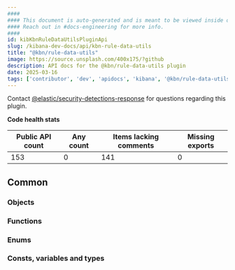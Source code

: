 ```yaml
---
####
#### This document is auto-generated and is meant to be viewed inside our experimental, new docs system.
#### Reach out in #docs-engineering for more info.
####
id: kibKbnRuleDataUtilsPluginApi
slug: /kibana-dev-docs/api/kbn-rule-data-utils
title: "@kbn/rule-data-utils"
image: https://source.unsplash.com/400x175/?github
description: API docs for the @kbn/rule-data-utils plugin
date: 2025-03-16
tags: ['contributor', 'dev', 'apidocs', 'kibana', '@kbn/rule-data-utils']
---
```




Contact [@elastic/security-detections-response](https://github.com/orgs/elastic/teams/security-detections-response) for questions regarding this plugin.

**Code health stats**

| Public API count  | Any count | Items lacking comments | Missing exports |
|-------------------|-----------|------------------------|-----------------|
| 153 | 0 | 141 | 0 |

## Common

### Objects
<DocDefinitionList data={kbnRuleDataUtilsObj.common.objects}/>

### Functions
<DocDefinitionList data={kbnRuleDataUtilsObj.common.functions}/>

### Enums
<DocDefinitionList data={kbnRuleDataUtilsObj.common.enums}/>

### Consts, variables and types
<DocDefinitionList data={kbnRuleDataUtilsObj.common.misc}/>

